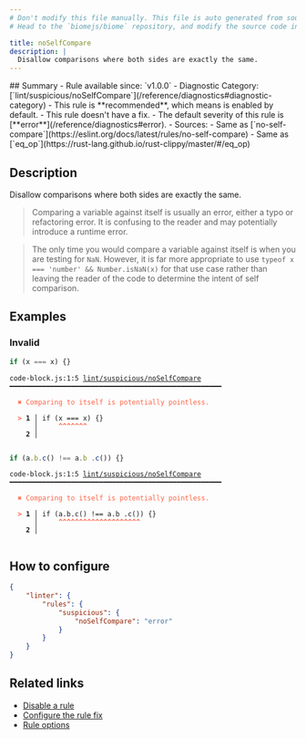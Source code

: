 ```yaml
---
# Don't modify this file manually. This file is auto generated from source, and you will lose your changes next time the website is built.
# Head to the `biomejs/biome` repository, and modify the source code in there.

title: noSelfCompare
description: |
  Disallow comparisons where both sides are exactly the same.
---
```


<Tabs>
<TabItem label="JavaScript (and super languages)" icon="seti:javascript">
## Summary
- Rule available since: `v1.0.0`
- Diagnostic Category: [`lint/suspicious/noSelfCompare`](/reference/diagnostics#diagnostic-category)
- This rule is **recommended**, which means is enabled by default.
- This rule doesn't have a fix.
- The default severity of this rule is [**error**](/reference/diagnostics#error).
- Sources: 
  - Same as [`no-self-compare`](https://eslint.org/docs/latest/rules/no-self-compare)
  - Same as [`eq_op`](https://rust-lang.github.io/rust-clippy/master/#/eq_op)

## Description
Disallow comparisons where both sides are exactly the same.

>Comparing a variable against itself is usually an error, either a typo or refactoring error. It is confusing to the reader and may potentially introduce a runtime error.


>The only time you would compare a variable against itself is when you are testing for `NaN`.
However, it is far more appropriate to use `typeof x === 'number' && Number.isNaN(x)` for that use case rather than leaving the reader of the code to determine the intent of self comparison.


## Examples

### Invalid

```js
if (x === x) {}
```

<pre class="language-text"><code class="language-text">code-block.js:1:5 <a href="https://biomejs.dev/linter/rules/no-self-compare">lint/suspicious/noSelfCompare</a> ━━━━━━━━━━━━━━━━━━━━━━━━━━━━━━━━━━━━━━━━━━━━━━━━━━━━<br /><br />  <strong><span style="color: Tomato;">✖</span></strong> <span style="color: Tomato;">Comparing to itself is potentially pointless.</span><br />  <br />  <strong><span style="color: Tomato;">&gt;</span></strong> <strong>1 │ </strong>if (x === x) &#123;&#125;<br />   <strong>   │ </strong>    <strong><span style="color: Tomato;">^</span></strong><strong><span style="color: Tomato;">^</span></strong><strong><span style="color: Tomato;">^</span></strong><strong><span style="color: Tomato;">^</span></strong><strong><span style="color: Tomato;">^</span></strong><strong><span style="color: Tomato;">^</span></strong><strong><span style="color: Tomato;">^</span></strong><br />    <strong>2 │ </strong><br />  <br /></code></pre>

```js
if (a.b.c() !== a.b .c()) {}
```

<pre class="language-text"><code class="language-text">code-block.js:1:5 <a href="https://biomejs.dev/linter/rules/no-self-compare">lint/suspicious/noSelfCompare</a> ━━━━━━━━━━━━━━━━━━━━━━━━━━━━━━━━━━━━━━━━━━━━━━━━━━━━<br /><br />  <strong><span style="color: Tomato;">✖</span></strong> <span style="color: Tomato;">Comparing to itself is potentially pointless.</span><br />  <br />  <strong><span style="color: Tomato;">&gt;</span></strong> <strong>1 │ </strong>if (a.b.c() !== a.b .c()) &#123;&#125;<br />   <strong>   │ </strong>    <strong><span style="color: Tomato;">^</span></strong><strong><span style="color: Tomato;">^</span></strong><strong><span style="color: Tomato;">^</span></strong><strong><span style="color: Tomato;">^</span></strong><strong><span style="color: Tomato;">^</span></strong><strong><span style="color: Tomato;">^</span></strong><strong><span style="color: Tomato;">^</span></strong><strong><span style="color: Tomato;">^</span></strong><strong><span style="color: Tomato;">^</span></strong><strong><span style="color: Tomato;">^</span></strong><strong><span style="color: Tomato;">^</span></strong><strong><span style="color: Tomato;">^</span></strong><strong><span style="color: Tomato;">^</span></strong><strong><span style="color: Tomato;">^</span></strong><strong><span style="color: Tomato;">^</span></strong><strong><span style="color: Tomato;">^</span></strong><strong><span style="color: Tomato;">^</span></strong><strong><span style="color: Tomato;">^</span></strong><strong><span style="color: Tomato;">^</span></strong><strong><span style="color: Tomato;">^</span></strong><br />    <strong>2 │ </strong><br />  <br /></code></pre>

## How to configure
```json title="biome.json"
{
	"linter": {
		"rules": {
			"suspicious": {
				"noSelfCompare": "error"
			}
		}
	}
}

```
## Related links

- [Disable a rule](/linter/#disable-a-lint-rule)
- [Configure the rule fix](/linter#configure-the-rule-fix)
- [Rule options](/linter/#rule-options)

</TabItem>
</Tabs>

